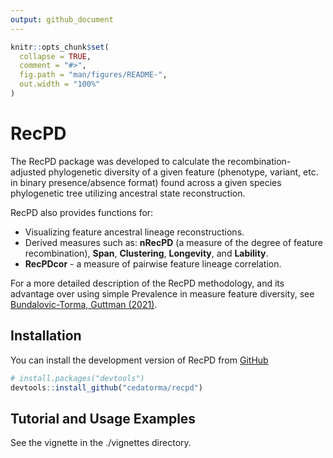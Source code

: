 ```yaml
---
output: github_document
---
```


<!-- README.md is generated from README.Rmd. Please edit that file -->

```r
knitr::opts_chunk$set(
  collapse = TRUE,
  comment = "#>",
  fig.path = "man/figures/README-",
  out.width = "100%"
)
```

# RecPD

<!-- badges: start -->
<!-- badges: end -->

The RecPD package was developed to calculate the recombination-adjusted phylogenetic diversity of a given feature (phenotype, variant, etc. in binary presence/absence format) found across a given species phylogenetic tree utilizing ancestral state reconstruction. 

RecPD also provides functions for:

* Visualizing feature ancestral lineage reconstructions.
* Derived measures such as: **nRecPD** (a measure of the degree of feature recombination), **Span**, **Clustering**, **Longevity**, and **Lability**. 
* **RecPDcor** - a measure of pairwise feature lineage correlation.

For a more detailed description of the RecPD methodology, and its advantage over using simple Prevalence in measure feature diversity, see [Bundalovic-Torma, Guttman (2021)](https://www.biorxiv.org/content/10.1101/2021.10.01.462747v1).

## Installation

You can install the development version of RecPD from [GitHub](https://github.com/)

``` r
# install.packages("devtools")
devtools::install_github("cedatorma/recpd")
```

## Tutorial and Usage Examples

See the vignette in the ./vignettes directory.
